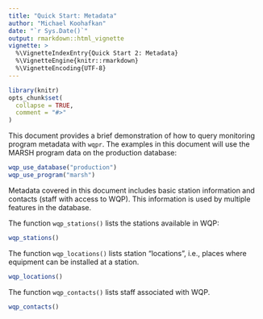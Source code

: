 ```yaml
---
title: "Quick Start: Metadata"
author: "Michael Koohafkan"
date: "`r Sys.Date()`"
output: rmarkdown::html_vignette
vignette: >
  %\VignetteIndexEntry{Quick Start 2: Metadata}
  %\VignetteEngine{knitr::rmarkdown}
  %\VignetteEncoding{UTF-8}
---
```


```r
library(knitr)
opts_chunk$set(
  collapse = TRUE,
  comment = "#>"
)
```

This document provides a brief demonstration of how to query monitoring
program metadata with `wqpr`. The examples in this document will use
the MARSH program data on the production database:

```r
wqp_use_database("production")
wqp_use_program("marsh")
```

Metadata covered in this document includes basic station information
and contacts (staff with access to WQP). This information is used by
multiple features in the database.

The function `wqp_stations()` lists the stations available in WQP:

```r
wqp_stations()
```

The function `wqp_locations()` lists station "locations", i.e., places
where equipment can be installed at a station.

```r
wqp_locations()
```

The function `wqp_contacts()` lists staff associated with WQP.

```r
wqp_contacts()
```
